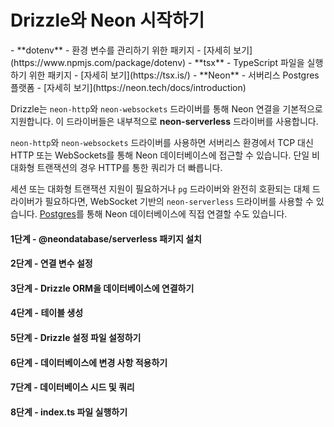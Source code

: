 

<Breadcrumbs/>

# Drizzle와 Neon 시작하기

<Prerequisites>
  - **dotenv** - 환경 변수를 관리하기 위한 패키지 - [자세히 보기](https://www.npmjs.com/package/dotenv)
  - **tsx** - TypeScript 파일을 실행하기 위한 패키지 - [자세히 보기](https://tsx.is/)
  - **Neon** - 서버리스 Postgres 플랫폼 - [자세히 보기](https://neon.tech/docs/introduction)
</Prerequisites>

Drizzle는 `neon-http`와 `neon-websockets` 드라이버를 통해 Neon 연결을 기본적으로 지원합니다. 이 드라이버들은 내부적으로 **neon-serverless** 드라이버를 사용합니다.

`neon-http`와 `neon-websockets` 드라이버를 사용하면 서버리스 환경에서 TCP 대신 HTTP 또는 WebSockets를 통해 Neon 데이터베이스에 접근할 수 있습니다. 단일 비대화형 트랜잭션의 경우 HTTP를 통한 쿼리가 더 빠릅니다.

세션 또는 대화형 트랜잭션 지원이 필요하거나 `pg` 드라이버와 완전히 호환되는 대체 드라이버가 필요하다면, WebSocket 기반의 `neon-serverless` 드라이버를 사용할 수 있습니다. [Postgres](/docs/get-started/postgresql-new)를 통해 Neon 데이터베이스에 직접 연결할 수도 있습니다.

<FileStructure/>


#### 1단계 - **@neondatabase/serverless** 패키지 설치

<InstallPackages lib='@neondatabase/serverless'/>


#### 2단계 - 연결 변수 설정


<SetupEnv env_variable='DATABASE_URL' />



#### 3단계 - Drizzle ORM을 데이터베이스에 연결하기

<ConnectNeon/>


#### 4단계 - 테이블 생성

<CreateTable />


#### 5단계 - Drizzle 설정 파일 설정하기


<SetupConfig dialect='postgresql' env_variable='DATABASE_URL'/>



#### 6단계 - 데이터베이스에 변경 사항 적용하기


<ApplyChanges />



#### 7단계 - 데이터베이스 시드 및 쿼리


<QueryDatabase dialect='neon-http' env_variable='DATABASE_URL'/>



#### 8단계 - index.ts 파일 실행하기

<RunFile/>
